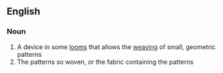 ==English==

===Noun===
{{en-noun|dobbies}}

# A device in some [[loom]]s that allows the [[weaving]] of small, geometric patterns
# The patterns so woven, or the fabric containing the patterns